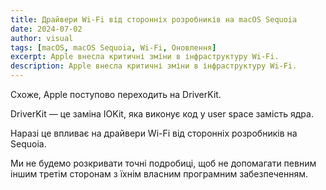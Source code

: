 ---
title: Драйвери Wi-Fi від сторонніх розробників на macOS Sequoia
date: 2024-07-02
author: visual
tags: [macOS, macOS Sequoia, Wi-Fi, Оновлення]
excerpt: Apple внесла критичні зміни в інфраструктуру Wi-Fi.
description: Apple внесла критичні зміни в інфраструктуру Wi-Fi.
---

Схоже, Apple поступово переходить на DriverKit.

DriverKit — це заміна IOKit, яка виконує код у user space замість ядра.

Наразі це впливає на драйвери Wi-Fi від сторонніх розробників на Sequoia.

Ми не будемо розкривати точні подробиці, щоб не допомагати певним іншим третім сторонам з їхнім власним програмним забезпеченням.
